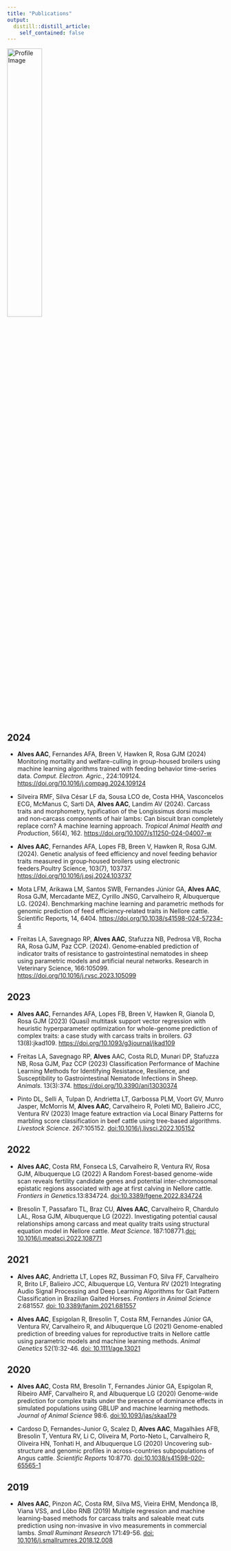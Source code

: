 ```yaml
---
title: "Publications"
output:
  distill::distill_article:
    self_contained: false
---
```


<img src="images/paper.png" alt="Profile Image" style="width: 40%;">

## 2024

* **Alves AAC**, Fernandes AFA, Breen V, Hawken R, Rosa GJM (2024) Monitoring mortality and welfare-culling in group-housed broilers using machine learning algorithms trained with feeding behavior time-series data.  *Comput. Electron. Agric.*, 224:109124. [https://doi.org/10.1016/j.compag.2024.109124](https://doi.org/10.1016/j.compag.2024.109124) 

* Silveira RMF, Silva César LF da, Sousa LCO de, Costa HHA, Vasconcelos ECG, McManus C, Sarti DA, **Alves AAC**, Landim AV (2024). Carcass traits and morphometry, typification of the Longissimus dorsi muscle and non‑carcass components of hair lambs: Can biscuit bran completely replace corn? A machine learning approach. *Tropical Animal Health and Production*, 56(4), 162. [https://doi.org/10.1007/s11250-024-04007-w](https://doi.org/10.1007/s11250-024-04007-w)

* **Alves AAC**, Fernandes AFA, Lopes FB, Breen V, Hawken R, Rosa GJM. (2024). Genetic analysis of feed efficiency and novel feeding behavior traits measured in group‑housed broilers using electronic feeders.Poultry Science, 103(7), 103737. [https://doi.org/10.1016/j.psj.2024.103737](https://doi.org/10.1016/j.psj.2024.103737) 

* Mota LFM, Arikawa LM, Santos SWB, Fernandes Júnior GA, **Alves AAC**, Rosa GJM, Mercadante MEZ, Cyrillo JNSG, Carvalheiro R, Albuquerque LG. (2024). Benchmarking machine learning and parametric methods for genomic prediction of feed efficiency‑related traits in Nellore cattle. Scientific Reports, 14, 6404. [https://doi.org/10.1038/s41598-024-57234-4](https://doi.org/10.1038/s41598-024-57234-4)

* Freitas LA, Savegnago RP, **Alves AAC**, Stafuzza NB, Pedrosa VB, Rocha RA, Rosa GJM, Paz CCP. (2024). Genome‑enabled prediction of indicator traits of resistance to gastrointestinal nematodes in sheep using parametric models and artificial neural networks. Research in Veterinary Science, 166:105099. [https://doi.org/10.1016/j.rvsc.2023.105099](https://doi.org/10.1016/j.rvsc.2023.105099)

## 2023
* **Alves AAC**, Fernandes AFA, Lopes FB, Breen V, Hawken R, Gianola D, Rosa GJM (2023)	(Quasi) multitask support vector regression with heuristic
hyperparameter optimization for whole-genome
prediction of complex traits: a case study with carcass traits in broilers. *G3* 13(8):jkad109. [https://doi.org/10.1093/g3journal/jkad109](https://doi.org/10.1093/g3journal/jkad109)  

* Freitas LA, Savegnago RP, **Alves** AAC, Costa RLD, Munari DP, Stafuzza NB, Rosa GJM, Paz CCP (2023) Classification Performance of Machine Learning Methods for Identifying Resistance, Resilience, and Susceptibility to Gastrointestinal Nematode Infections in Sheep. *Animals*. 13(3):374. [https://doi.org/10.3390/ani13030374](https://doi.org/10.3390/ani13030374)

* Pinto DL, Selli A, Tulpan D, Andrietta LT, Garbossa PLM, Voort GV, Munro Jasper, McMorris M, **Alves AAC**, Carvalheiro R, Poleti MD, Balieiro JCC, Ventura RV (2023) Image feature extraction via Local Binary Patterns for marbling score classification in beef cattle using tree-based algorithms. *Livestock Science*. 267:105152. [doi:10.1016/j.livsci.2022.105152](https://www.sciencedirect.com/science/article/pii/S1871141322003250)


## 2022
* **Alves AAC**, Costa RM, Fonseca LS, Carvalheiro R, Ventura RV, Rosa GJM, Albuquerque
LG (2022) A Random Forest-based genome-wide scan reveals fertility candidate genes and
potential inter-chromosomal epistatic regions associated with age at first calving in Nellore
cattle. *Frontiers in Genetics*.13:834724. [doi:10.3389/fgene.2022.834724](https://pubmed.ncbi.nlm.nih.gov/35692843/)

* Bresolin T, Passafaro TL, Braz CU, **Alves AAC**, Carvalheiro R, Chardulo LAL, Rosa GJM,
Albuquerque LG (2022). Investigating potential causal relationships among carcass and meat
quality traits using structural equation model in Nellore cattle. *Meat Science*. 187:108771.[doi:
10.1016/j.meatsci.2022.108771](https://www.sciencedirect.com/science/article/pii/S0309174022000390)


## 2021
* **Alves AAC**, Andrietta LT, Lopes RZ, Bussiman FO, Silva FF, Carvalheiro R, Brito LF,
Balieiro JCC, Albuquerque LG, Ventura RV (2021) Integrating Audio Signal Processing and
Deep Learning Algorithms for Gait Pattern Classification in Brazilian Gaited Horses.
*Frontiers in Animal Science* 2:681557. [doi: 10.3389/fanim.2021.681557](https://www.frontiersin.org/articles/10.3389/fanim.2021.681557/full)

* **Alves AAC**, Espigolan R, Bresolin T, Costa RM, Fernandes Júnior GA, Ventura RV,
Carvalheiro R, and Albuquerque LG (2021) Genome-enabled prediction of breeding values for reproductive traits in Nellore cattle using parametric models and machine learning methods. *Animal Genetics* 52(1):32-46. [doi: 10.1111/age.13021](https://onlinelibrary.wiley.com/doi/full/10.1111/age.13021)

## 2020
* **Alves AAC**, Costa RM, Bresolin T, Fernandes Júnior GA, Espigolan R, Ribeiro AMF, Carvalheiro R, and Albuquerque LG (2020) Genome-wide prediction for complex traits under
the presence of dominance effects in simulated populations using GBLUP and machine learning methods. *Journal of Animal Science* 98:6. [doi:10.1093/jas/skaa179](https://academic.oup.com/jas/article/98/6/skaa179/5849339?login=true)

* Cardoso D, Fernandes-Junior G, Scalez D, **Alves AAC**, Magalhães AFB, Bresolin T, Ventura
RV, Li C, Oliveira M, Porto-Neto L, Carvalheiro R, Oliveira HN, Tonhati H, and Albuquerque
LG (2020) Uncovering sub-structure and genomic profiles in across-countries subpopulations
of Angus cattle. *Scientific Reports* 10:8770. [doi:10.1038/s41598-020- 65565-1](https://www.nature.com/articles/s41598-020-65565-1)

## 2019
* **Alves AAC**, Pinzon AC, Costa RM, Silva MS, Vieira EHM, Mendonça IB, Viana VSS, and
Lôbo RNB (2019) Multiple regression and machine learning-based methods for carcass traits
and saleable meat cuts prediction using non-invasive in vivo measurements in commercial
lambs. *Small Ruminant Research* 171:49-56. [doi: 10.1016/j.smallrumres.2018.12.008](https://www.sciencedirect.com/science/article/pii/S0921448818310265)

